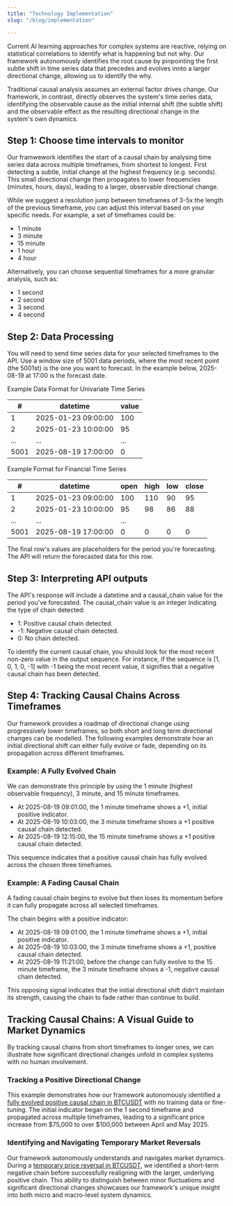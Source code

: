 ```yaml
---
title: "Technology Implementation"
slug: "/blog/implementation"

---
```


Current AI learning approaches for complex systems are reactive, relying on statistical correlations to identify what is happening but not why. Our framework autonomously identifies the root cause by pinpointing the first subtle shift in time series data that precedes and evolves innto a larger directional change, allowing us to identify the why. 

Traditional causal analysis assumes an external factor drives change. Our framework, in contrast, directly observes the system's time series data, identifying the observable cause as the initial internal shift (the subtle shift) and the observable effect as the resulting directional change in the system's own dynamics.

## Step 1: Choose time intervals to monitor

Our framwework identifies the start of a causal chain by analysing time series data across multiple timeframes, from shortest to longest. First detecting a subtle, initial change at the highest frequency (e.g. seconds). This small directional change then propagates to lower frequencies (minutes, hours, days), leading to a larger, observable directional change.

While we suggest a resolution jump between timeframes of 3-5x the length of the previous timeframe, you can adjust this interval based on your specific needs. For example, a set of timeframes could be:

- 1 minute
- 3 minute
- 15 minute
- 1 hour
- 4 hour

Alternatively, you can choose sequential timeframes for a more granular analysis, such as:

- 1 second
- 2 second
- 3 second
- 4 second

## Step 2: Data Processing 

You will need to send time series data for your selected timeframes to the API. Use a window size of 5001 data periods, where the most recent point (the 5001st) is the one you want to forecast. In the example below, 2025-08-19 at 17:00 is the forecast date.

Example Data Format for Univariate Time Series

| # | datetime | value | 
|---|---|---|
| 1 | 2025-01-23 09:00:00 | 100 | 
| 2 | 2025-01-23 10:00:00 | 95 | 
| ... | ... | ... |
| 5001 | 2025-08-19 17:00:00 | 0 | 

Example Format for Financial Time Series

| # | datetime | open | high | low | close |
|---|---|---|---|---|---|
| 1 | 2025-01-23 09:00:00 | 100 | 110 | 90 | 95 |
| 2 | 2025-01-23 10:00:00 | 95 | 98 | 86 | 88 |
| ... | ... | ... | 
| 5001 | 2025-08-19 17:00:00 | 0 | 0 | 0 | 0 |

<Note> The final row's values are placeholders for the period you're forecasting. The API will return the forecasted data for this row. </Note>


## Step 3: Interpreting API outputs

The API's response will include a datetime and a causal_chain value for the period you've forecasted. The causal_chain value is an integer indicating the type of chain detected:

- 1: Positive causal chain detected.
- -1: Negative causal chain detected.
- 0: No chain detected.

To identify the current causal chain, you should look for the most recent non-zero value in the output sequence. For instance, if the sequence is [1, 0, 1, 0, -1] with -1 being the most recent value, it signifies that a negative causal chain has been detected.

## Step 4: Tracking Causal Chains Across Timeframes

Our framework provides a roadmap of directional change using progressively lower timeframes, so both short and long term directional changes can be modelled. The following examples demonstrate how an initial directional shift can either fully evolve or fade, depending on its propagation across different timeframes.

### Example: A Fully Evolved Chain

We can demonstrate this principle by using the 1 minute (highest observable frequency), 3 minute, and 15 minute timeframes.

- At 2025-08-19 09:01:00, the 1 minute timeframe shows a +1, initial positive indicator.
- At 2025-08-19 10:03:00, the 3 minute timeframe shows a +1 positive causal chain detected.
- At 2025-08-19 12:15:00, the 15 minute timeframe shows a +1 positive causal chain detected.
  
This sequence indicates that a positive causal chain has fully evolved across the chosen three timeframes.

### Example: A Fading Causal Chain

A fading causal chain begins to evolve but then loses its momentum before it can fully propagate across all selected timeframes.

The chain begins with a positive indicator:
- At 2025-08-19 09:01:00, the 1 minute timeframe shows a +1, initial positive indicator.
- At 2025-08-19 10:03:00, the 3 minute timeframe shows a +1, positive causal chain detected.
- At 2025-08-19 11:21:00, before the change can fully evolve to the 15 minute timeframe, the 3 minute timeframe shows a -1, negative causal chain detected.
  
This opposing signal indicates that the initial directional shift didn't maintain its strength, causing the chain to fade rather than continue to build.

## Tracking Causal Chains: A Visual Guide to Market Dynamics

By tracking causal chains from short timeframes to longer ones, we can illustrate how significant directional changes unfold in complex systems with no human involvement.

### Tracking a Positive Directional Change

This example demonstrates how our framework autonomously identified a [fully evolved positive causal chain in BTCUSDT](https://datawrapper.dwcdn.net/cfxxB/15/) with no training data or fine-tuning. The initial indicator began on the 1 second timeframe and propagated across multiple timeframes, leading to a significant price increase from $75,000 to over $100,000 between April and May 2025.

### Identifying and Navigating Temporary Market Reversals

Our framework autonomously understands and navigates market dynamics. During a [temporary price reversal in BTCUSDT](https://datawrapper.dwcdn.net/5cPh1/6/), we identified a short-term negative chain before successfully realigning with the larger, underlying positive chain. This ability to distinguish between minor fluctuations and significant directional changes showcases our framework's unique insight into both micro and macro-level system dynamics.